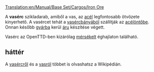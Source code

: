 [[Translation:en/Manual/Base Set/Cargos/Iron Ore]]

{{hu/Manual/Base Set/Cargos/Rakomány|név=Vasérc
|kép=en/Manual/Base Set/Cargos/IronOre.png
|termeli=[[hu/Manual/Base Set/Industries/Vasércbánya|vasércbánya]] - kizárólag mérsékelt éghajlaton 
|fogadja=[[hu/Manual/Base Set/Industries/Acélöntő|acélöntő]]
}}

A '''vasérc''' szikladarab, amiből a vas, az [[hu/Manual/Base Set/Cargos/Acél|acél]] legfontosabb ötvözete kinyerhető. A vasércet tehát a [[hu/Manual/Base Set/Industries/Vasércbánya|vasércbányából]] szállítják az [[hu/Manual/Base Set/Industries/Acélöntő|acélöntőbe]]. Onnan később [[hu/Manual/Base Set/Industries/Gyár|gyárba]] kerül [[hu/Manual/Base Set/Cargos/Áru|áru]] készítése végett.

Vasérc az OpenTTD-ben kizárólag [[hu/Manual/Éghajlatok#mersekelt|mérsékelt]] éghajlaton található.


==háttér==
A [http://hu.wikipedia.org/wiki/Vasérc vasércről] és a [http://hu.wikipedia.org/wiki/Vas vasról] többet is olvashatsz a Wikipédián.

{{hu/Manual/Base Set/Cargos/Navbox Rakomány}}